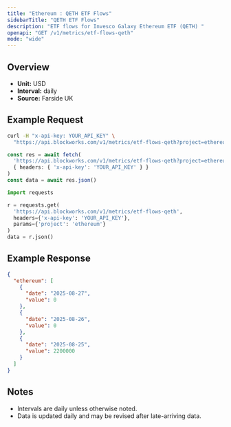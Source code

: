 ```yaml
---
title: "Ethereum : QETH ETF Flows"
sidebarTitle: "QETH ETF Flows"
description: "ETF flows for Invesco Galaxy Ethereum ETF (QETH) "
openapi: "GET /v1/metrics/etf-flows-qeth"
mode: "wide"
---
```


## Overview

- **Unit:** USD
- **Interval:** daily
- **Source:** Farside UK

## Example Request

<CodeGroup>

```bash cURL
curl -H "x-api-key: YOUR_API_KEY" \
  "https://api.blockworks.com/v1/metrics/etf-flows-qeth?project=ethereum"
```

```typescript TypeScript
const res = await fetch(
  'https://api.blockworks.com/v1/metrics/etf-flows-qeth?project=ethereum',
  { headers: { 'x-api-key': 'YOUR_API_KEY' } }
)
const data = await res.json()
```

```python Python
import requests

r = requests.get(
  'https://api.blockworks.com/v1/metrics/etf-flows-qeth',
  headers={'x-api-key': 'YOUR_API_KEY'},
  params={'project': 'ethereum'}
)
data = r.json()
```

</CodeGroup>

## Example Response

```json
{
  "ethereum": [
    {
      "date": "2025-08-27",
      "value": 0
    },
    {
      "date": "2025-08-26",
      "value": 0
    },
    {
      "date": "2025-08-25",
      "value": 2200000
    }
  ]
}
```

## Notes
- Intervals are daily unless otherwise noted.
- Data is updated daily and may be revised after late-arriving data.

